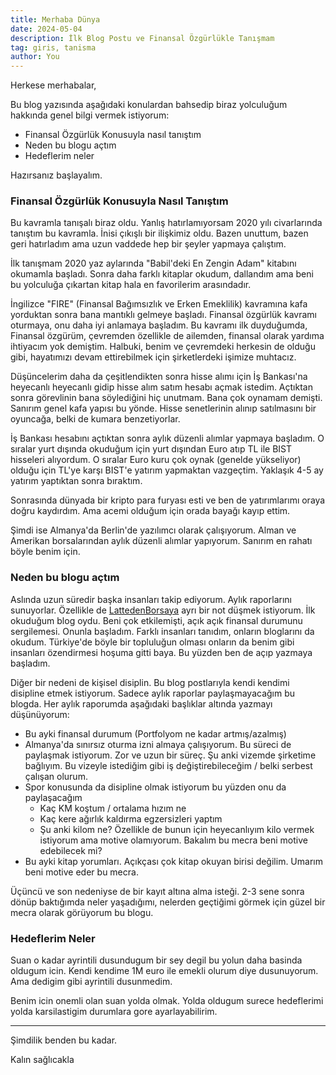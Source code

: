 ```yaml
---
title: Merhaba Dünya
date: 2024-05-04
description: İlk Blog Postu ve Finansal Özgürlükle Tanışmam
tag: giris, tanisma
author: You
---
```


Herkese merhabalar,

Bu blog yazısında aşağıdaki konulardan bahsedip biraz yolculuğum hakkında genel bilgi vermek istiyorum:

- Finansal Özgürlük Konusuyla nasıl tanıştım
- Neden bu blogu açtım
- Hedeflerim neler

Hazırsanız başlayalım.

### Finansal Özgürlük Konusuyla Nasıl Tanıştım

Bu kavramla tanışalı biraz oldu. Yanlış hatırlamıyorsam 2020 yılı civarlarında tanıştım bu kavramla. İnisi çıkışlı bir ilişkimiz oldu. Bazen unuttum, bazen geri hatırladım ama uzun vaddede hep bir şeyler yapmaya çalıştım.

İlk tanışmam 2020 yaz aylarında "Babil'deki En Zengin Adam" kitabını okumamla başladı. Sonra daha farklı kitaplar okudum, dallandım ama beni bu yolculuğa çıkartan kitap hala en favorilerim arasındadır.

İngilizce "FIRE" (Finansal Bağımsızlık ve Erken Emeklilik) kavramına kafa yorduktan sonra bana mantıklı gelmeye başladı. Finansal özgürlük kavramı oturmaya, onu daha iyi anlamaya başladım. Bu kavramı ilk duyduğumda, Finansal özgürüm, çevremden özellikle de ailemden, finansal olarak yardıma ihtiyacım yok demiştim. Halbuki, benim ve çevremdeki herkesin de olduğu gibi, hayatımızı devam ettirebilmek için şirketlerdeki işimize muhtacız.

Düşüncelerim daha da çeşitlendikten sonra hisse alımı için İş Bankası'na heyecanlı heyecanlı gidip hisse alım satım hesabı açmak istedim. Açtıktan sonra görevlinin bana söylediğini hiç unutmam. Bana çok oynamam demişti. Sanırım genel kafa yapısı bu yönde. Hisse senetlerinin alınıp satılmasını bir oyuncağa, belki de kumara benzetiyorlar.

İş Bankası hesabını açtıktan sonra aylık düzenli alımlar yapmaya başladım. O sıralar yurt dışında okuduğum için yurt dışından Euro atıp TL ile BIST hisseleri alıyordum. O sıralar Euro kuru çok oynak (genelde yükseliyor) olduğu için TL'ye karşı BIST'e yatırım yapmaktan vazgeçtim. Yaklaşık 4-5 ay yatırım yaptıktan sonra bıraktım.

Sonrasında dünyada bir kripto para furyası esti ve ben de yatırımlarımı oraya doğru kaydırdım. Ama acemi olduğum için orada bayağı kayıp ettim.

Şimdi ise Almanya'da Berlin'de yazılımcı olarak çalışıyorum. Alman ve Amerikan borsalarından aylık düzenli alımlar yapıyorum. Sanırım en rahatı böyle benim için.

### Neden bu blogu açtım

Aslında uzun süredir başka insanları takip ediyorum. Aylık raporlarını sunuyorlar. Özellikle de [LattedenBorsaya](https://www.lattedenborsaya.com/) ayrı bir not düşmek istiyorum. İlk okuduğum blog oydu. Beni çok etkilemişti, açık açık finansal durumunu sergilemesi. Onunla başladım. Farklı insanları tanıdım, onların bloglarını da okudum. Türkiye'de böyle bir topluluğun olması onların da benim gibi insanları özendirmesi hoşuma gitti baya. Bu yüzden ben de açıp yazmaya başladım.

Diğer bir nedeni de kişisel disiplin. Bu blog postlarıyla kendi kendimi disipline etmek istiyorum. Sadece aylık raporlar paylaşmayacağım bu blogda. Her aylık raporumda aşağıdaki başlıklar altında yazmayı düşünüyorum:

- Bu ayki finansal durumum (Portfolyom ne kadar artmış/azalmış)
- Almanya'da sınırsız oturma izni almaya çalışıyorum. Bu süreci de paylaşmak istiyorum. Zor ve uzun bir süreç. Şu anki vizemde şirketime bağlıyım. Bu vizeyle istediğim gibi iş değiştirebileceğim / belki serbest çalışan olurum.
- Spor konusunda da disipline olmak istiyorum bu yüzden onu da paylaşacağım
    - Kaç KM koştum / ortalama hızım ne
    - Kaç kere ağırlık kaldırma egzersizleri yaptım
    - Şu anki kilom ne? Özellikle de bunun için heyecanlıyım kilo vermek istiyorum ama motive olamıyorum. Bakalım bu mecra beni motive edebilecek mi?
- Bu ayki kitap yorumları. Açıkçası çok kitap okuyan birisi değilim. Umarım beni motive eder bu mecra.

Üçüncü ve son nedeniyse de bir kayıt altına alma isteği. 2-3 sene sonra dönüp baktığımda neler yaşadığımı, nelerden geçtiğimi görmek için güzel bir mecra olarak görüyorum bu blogu.

### Hedeflerim Neler

Suan o kadar ayrintili dusundugum bir sey degil bu yolun daha basinda oldugum icin. Kendi kendime 1M euro ile emekli olurum diye dusunuyorum. Ama dedigim gibi ayrintili dusunmedim. 

Benim icin onemli olan suan yolda olmak. Yolda oldugum surece hedeflerimi yolda karsilastigim durumlara gore ayarlayabilirim.

----

Şimdilik benden bu kadar.

Kalın sağlıcakla

<Comments />